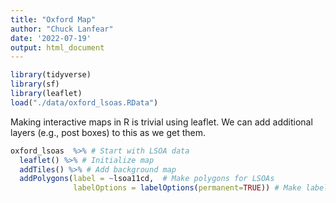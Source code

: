 ```yaml
---
title: "Oxford Map"
author: "Chuck Lanfear"
date: '2022-07-19'
output: html_document
---
```


```r
library(tidyverse)
library(sf)
library(leaflet)
load("./data/oxford_lsoas.RData")
```

Making interactive maps in R is trivial using leaflet. We can add additional layers (e.g., post boxes) to this as we get them.

```r
oxford_lsoas  %>% # Start with LSOA data
  leaflet() %>% # Initialize map
  addTiles() %>% # Add background map
  addPolygons(label = ~lsoa11cd,  # Make polygons for LSOAs
              labelOptions = labelOptions(permanent=TRUE)) # Make labels show
```